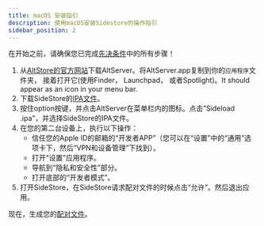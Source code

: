 ```yaml
---
title: macOS 安装指引
description: 使用macOS安装Sidestore的操作指引
sidebar_position: 2
---
```


在开始之前，请确保您已完成[先决条件](prerequisites)中的所有步骤！

1. 从[AltStore的官方网站](https://cdn.altstore.io/file/altstore/altserver.zip)下载AltServer。将AltServer.app复制到你的`应用程序`文件夹， 接着打开它(使用Finder， Launchpad， 或者Spotlight)。It should appear as an icon in your menu bar.
2. 下载SideStore的[IPA文件](https://github.com/sidestore/sidestore/releases/latest/download/sidestore.ipa)。
3. 按住option按键，并点击AltServer在菜单栏内的图标。点击"Sideload .ipa"，并选择SideStore的IPA文件。
4. 在您的第二台设备上，执行以下操作：
    * 信任您的Apple ID的邮箱的“开发者APP”（您可以在“设置”中的“通用”选项卡下，然后“VPN和设备管理”下找到）。
    * 打开“设置”应用程序。
    * 导航到“隐私和安全性”部分。 
    * 打开底部的“开发者模式”。
5. 打开SideStore，在SideStore请求配对文件的时候点击“允许”。然后退出应用。

现在，生成您的[配对文件](pairing-file)。
